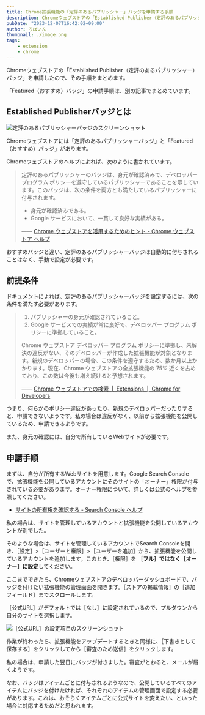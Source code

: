 ```yaml
---
title: Chrome拡張機能の「定評のあるパブリッシャー」バッジを申請する手順
description: Chromeウェブストアの「Established Publisher（定評のあるパブリッシャー）バッジ」を申請したので、その手順をまとめます。
pubDate: "2023-12-07T16:42:02+09:00"
author: ろぼいん
thumbnail: ./image.png
tags:
    - extension
    - chrome
---
```



Chromeウェブストアの「Established Publisher（定評のあるパブリッシャー）バッジ」を申請したので、その手順をまとめます。

「Featured（おすすめ）バッジ」の申請手順は、別の記事でまとめています。

<ArticleCard link="/article/2023/12/06/apply-for-a-featured-badge-for-chrome-extensions/"/>

## Established Publisherバッジとは

![定評のあるパブリッシャーバッジのスクリーンショット](./image.png)

Chromeウェブストアには「定評のあるパブリッシャーバッジ」と「Featured（おすすめ）バッジ」があります。

Chromeウェブストアのヘルプによれば、次のように書かれています。

> 定評のあるパブリッシャーのバッジは、身元が確認済みで、デベロッパー プログラム ポリシーを遵守しているパブリッシャーであることを示しています。このバッジは、次の条件を両方とも満たしているパブリッシャーに付与されます。
>
> - 身元が確認済みである。
> - Google サービスにおいて、一貫して良好な実績がある。
>
> —— [Chrome ウェブストアを活用するためのヒント - Chrome ウェブストア ヘルプ](https://support.google.com/chrome_webstore/answer/1050673?hl=ja#zippy=%2Cchrome-%E3%82%A6%E3%82%A7%E3%83%96%E3%82%B9%E3%83%88%E3%82%A2%E3%81%AE%E3%83%90%E3%83%83%E3%82%B8%E3%81%AB%E3%81%A4%E3%81%84%E3%81%A6)

おすすめバッジと違い、定評のあるパブリッシャーバッジは自動的に付与されることはなく、手動で設定が必要です。

## 前提条件

ドキュメントによれば、定評のあるパブリッシャーバッジを設定するには、次の条件を満たす必要があります。

>
> 1. パブリッシャーの身元が確認されていること。
> 2. Google サービスでの実績が常に良好で、デベロッパー プログラム ポリシーに準拠していること。
>
> Chrome ウェブストア デベロッパー プログラム ポリシーに準拠し、未解決の違反がない、そのデベロッパーが作成した拡張機能が対象となります。新規のデベロッパーの場合、この条件を遵守するため、数か月以上かかります。現在、Chrome ウェブストアの全拡張機能の 75% 近くを占めており、この数は今後も増え続けると予想されます。
>
> —— [Chrome ウェブストアでの検索  |  Extensions  |  Chrome for Developers](https://developer.chrome.com/docs/webstore/discovery?hl=ja#badges)

つまり、何らかのポリシー違反があったり、新規のデベロッパーだったりすると、申請できないようです。私の場合は違反がなく、以前から拡張機能を公開しているため、申請できるようです。

また、身元の確認には、自分で所有しているWebサイトが必要です。

## 申請手順

まずは、自分が所有するWebサイトを用意します。Google Search Consoleで、拡張機能を公開しているアカウントにそのサイトの「オーナー」権限が付与されている必要があります。オーナー権限について、詳しくは公式のヘルプを参照してください。

- [サイトの所有権を確認する - Search Console ヘルプ](https://support.google.com/webmasters/answer/9008080?hl=ja)

私の場合は、サイトを管理しているアカウントと拡張機能を公開しているアカウントが別でした。

そのような場合は、サイトを管理しているアカウントでSearch Consoleを開き、［設定］>［ユーザーと権限］>［ユーザーを追加］から、拡張機能を公開しているアカウントを追加します。このとき、［権限］を **［フル］ではなく［オーナー］に設定**してください。

ここまでできたら、Chromeウェブストアのデベロッパーダッシュボードで、バッジを付けたい拡張機能の管理画面を開きます。［ストアの掲載情報］の［追加フィールド］までスクロールします。

［公式URL］がデフォルトでは［なし］に設定されているので、プルダウンから自分のサイトを選択します。

![［公式URL］の設定項目のスクリーンショット](./image-1.png)

作業が終わったら、拡張機能をアップデートするときと同様に、［下書きとして保存する］をクリックしてから［審査のため送信］をクリックします。

私の場合は、申請した翌日にバッジが付きました。審査がとおると、メールが届くようです。

なお、バッジはアイテムごとに付与されるようなので、公開しているすべてのアイテムにバッジを付けたければ、それぞれのアイテムの管理画面で設定する必要があります。これは、おそらくアイテムごとに公式サイトを変えたい、といった場合に対応するためだと思われます。
